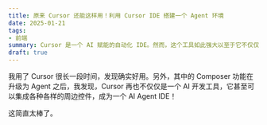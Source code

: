 ```yaml
---
title: 原来 Cursor 还能这样用！利用 Cursor IDE 搭建一个 Agent 环境
date: 2025-01-21
tags:
- 前端
summary: Cursor 是一个 AI 赋能的自动化 IDE。然而，这个工具如此强大以至于它不仅仅可以用于编码，如有简单的开发经验，还可以很方便地构建一个 AI Agent 工具。
draft: true
---
```


我用了 Cursor 很长一段时间，发现确实好用。另外，其中的 Composer 功能在升级为 Agent 之后，我发现，Cursor 再也不仅仅是一个 AI 开发工具，它甚至可以集成各种各样的周边控件，成为一个 AI Agent IDE！

这简直太棒了。
